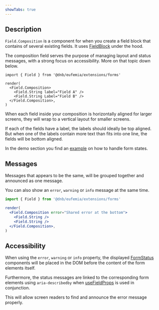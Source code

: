 ```yaml
---
showTabs: true
---
```


## Description

`Field.Composition` is a component for when you create a field block that contains of several existing fields. It uses [FieldBlock](/uilib/extensions/forms/create-component/FieldBlock/) under the hood.

The composition field serves the purpose of managing layout and status messages, with a strong focus on accessibility. More on that topic down below.

```tsx
import { Field } from '@dnb/eufemia/extensions/forms'

render(
  <Field.Composition>
    <Field.String label="Field A" />
    <Field.String Label="Field B" />
  </Field.Composition>,
)
```

When each field inside your composition is horizontally aligned for larger screens, they will wrap to a vertical layout for smaller screens.

If each of the fields have a label, the labels should ideally be top aligned. But when one of the labels contain more text than fits into one line, the fields will be bottom aligned.

In the demo section you find an [example](#composition-field-with-error) on how to handle form states.

## Messages

Messages that appears to be the same, will be grouped together and announced as one message.

You can also show an `error`, `warning` or `info` message at the same time.

```jsx
import { Field } from '@dnb/eufemia/extensions/forms'

render(
  <Field.Composition error="Shared error at the bottom">
    <Field.String />
    <Field.String />
  </Field.Composition>,
)
```

## Accessibility

When using the `error`, `warning` or `info` property, the displayed [FormStatus](/uilib/components/form-status) components will be placed in the DOM before the content of the form elements itself.

Furthermore, the status messages are linked to the corresponding form elements using `aria-describedby` when [useFieldProps](/uilib/extensions/forms/create-component/useFieldProps) is used in conjunction.

This will allow screen readers to find and announce the error message properly.
